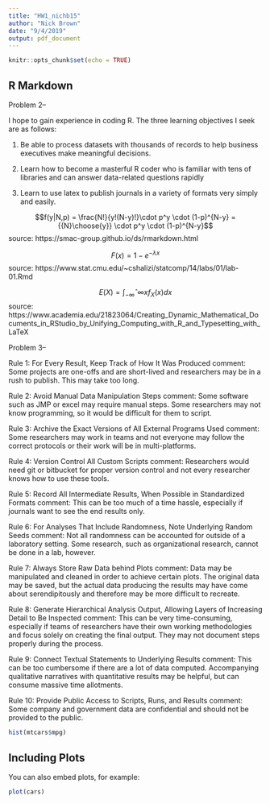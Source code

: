 ```yaml
---
title: "HW1_nichb15"
author: "Nick Brown"
date: "9/4/2019"
output: pdf_document
---
```


```r
knitr::opts_chunk$set(echo = TRUE)
```

## R Markdown
Problem 2--

I hope to gain experience in coding R. The three learning objectives I seek are as follows:

1) Be able to process datasets with thousands of records to help business executives make meaningful decisions.

2) Learn how to become a masterful R coder who is familiar with tens of libraries and can answer data-related questions rapidly

3) Learn to use latex to publish journals in a variety of formats very simply and easily.

$$f(y|N,p) = \frac{N!}{y!(N-y)!}\cdot p^y \cdot (1-p)^{N-y} = {{N}\choose{y}} \cdot p^y \cdot (1-p)^{N-y}$$
source: https://smac-group.github.io/ds/rmarkdown.html

$$ F(x) = 1-e^{-\lambda x} $$
source: https://www.stat.cmu.edu/~cshalizi/statcomp/14/labs/01/lab-01.Rmd

$$ E(X)=\int_{-\infty}ˆ{\infty}xf_X(x)dx $$
source: https://www.academia.edu/21823064/Creating_Dynamic_Mathematical_Documents_in_RStudio_by_Unifying_Computing_with_R_and_Typesetting_with_LaTeX

Problem 3--

Rule 1: For Every Result, Keep Track of How It Was Produced
comment: Some projects are one-offs and are short-lived and researchers may be in a rush to publish. This may take too long.

Rule 2: Avoid Manual Data Manipulation Steps
comment: Some software such as JMP or excel may require manual steps. Some researchers may not know programming, so it would be difficult for them to script.

Rule 3: Archive the Exact Versions of All External Programs Used
comment: Some researchers may work in teams and not everyone may follow the correct protocols or their work will be in multi-platforms.

Rule 4: Version Control All Custom Scripts
comment: Researchers would need git or bitbucket for proper version control and not every researcher knows how to use these tools.

Rule 5: Record All Intermediate Results, When Possible in Standardized Formats
comment: This can be too much of a time hassle, especially if journals want to see the end results only.

Rule 6: For Analyses That Include Randomness, Note Underlying Random Seeds
comment: Not all randomness can be accounted for outside of a laboratory setting. Some research, such as organizational research, cannot be done in a lab, however.

Rule 7: Always Store Raw Data behind Plots
comment: Data may be manipulated and cleaned in order to achieve certain plots. The original data may be saved, but the actual data producing the results may have come about serendipitously and therefore may be more difficult to recreate.

Rule 8: Generate Hierarchical Analysis Output, Allowing Layers of Increasing Detail to Be Inspected
comment: This can be very time-consuming, especially if teams of researchers have their own working methodologies and focus solely on creating the final output. They may not document steps properly during the process.

Rule 9: Connect Textual Statements to Underlying Results
comment: This can be too cumbersome if there are a lot of data computed. Accompanying qualitative narratives with quantitative results may be helpful, but can consume massive time allotments.

Rule 10: Provide Public Access to Scripts, Runs, and Results
comment: Some company and government data are confidential and should not be provided to the public.


```r
hist(mtcars$mpg)
```

## Including Plots

You can also embed plots, for example:

```r
plot(cars)
```

